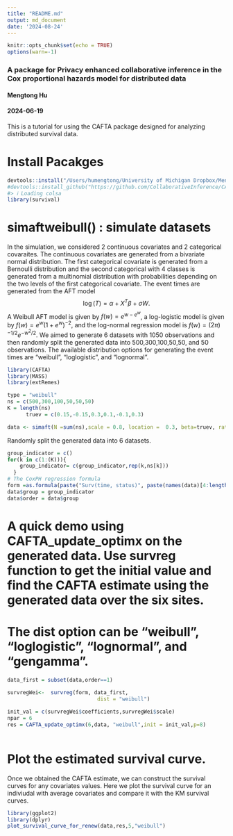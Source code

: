 ```yaml
---
title: "README.md"
output: md_document
date: '2024-08-24'
---
```


```r
knitr::opts_chunk$set(echo = TRUE)
options(warn=-1)
```

### A package for Privacy enhanced collaborative inference in the Cox proportional hazards model for distributed data
#### Mengtong Hu

#### 2024-06-19




This is a tutorial for using the CAFTA package designed for analyzing distributed survival data.

# Install Pacakges

```r
devtools::install("/Users/humengtong/University of Michigan Dropbox/Mengtong Hu/project3/CAFTA")
#devtools::install_github("https://github.com/CollaborativeInference/CAFTA") 
#> ℹ Loading colsa
library(survival)
```

# simaftweibull() : simulate datasets
In the simulation, we considered $2$ continuous covariates and $2$ categorical covaraites. The continuous covariates are generated from a bivariate normal distribution. The first categorical covariate is generated from a Bernoulli distribution and the second categorical with $4$ classes is generated from a multinomial distribution with probabilities depending on the two levels of the first categorical covariate. The event times are generated from the AFT model 
$$\log(T) = \alpha + X^T \beta + \sigma W.$$
A Weibull AFT model is given by $f(w) = e^{w-e^w}$, a log-logistic model is given by $f(w) = e^w (1+e^w)^{-2}$, and the log-normal regression model is $f(w) = (2\pi)^{-1/2}e^{-w^2/2}$. We aimed to generate $6$ datasets with $1050$ observations and then randomly split the generated data into $500$,$300$,$100$,$50$,$50$, and $50$ observations. 
The available distribution options for generating the event times are "weibull", "loglogistic", and "lognormal".
```r
library(CAFTA)
library(MASS)
library(extRemes)

type = "weibull"
ns = c(500,300,100,50,50,50)
K = length(ns)
      truev = c(0.15,-0.15,0.3,0.1,-0.1,0.3)

data <- simaft(N =sum(ns),scale = 0.8, location =  0.3, beta=truev, rateC=2,ad_C = 10,type,censoring_type = "uniform")

```
Randomly split the generated data into 6 datasets.

```r
group_indicator = c()
for(k in c(1:(K))){
    group_indicator= c(group_indicator,rep(k,ns[k]))
  }
# The CoxPH regression formula  
form =as.formula(paste("Surv(time, status)", paste(names(data)[4:length(names(data))],collapse="+"), sep = " ~ "))
data$group = group_indicator
data$order = data$group
```
# A quick demo using CAFTA_update_optimx on the generated data. Use survreg function to get the initial value and find the CAFTA estimate using the generated data over the six sites.  
# The dist option can be "weibull", "loglogistic", "lognormal", and "gengamma". 

```r
data_first = subset(data,order==1)

survregWei<-  survreg(form, data_first,
                             dist = "weibull")
    
init_val = c(survregWei$coefficients,survregWei$scale)
npar = 6
res = CAFTA_update_optimx(6,data, "weibull",init = init_val,p=8)
 

```

# Plot the estimated survival curve.
Once we obtained the CAFTA estimate, we can construct the survival curves for any covariates values. Here we plot the survival curve for an indiviudal with average covariates and compare it with the KM survival curves.


```r
library(ggplot2)
library(dplyr)
plot_survival_curve_for_renew(data,res,5,"weibull")
```
